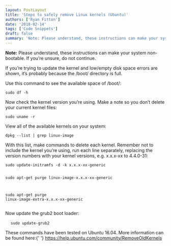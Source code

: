 ```yaml
---
layout: PostLayout
title: 'Steps to safely remove Linux kernels (Ubuntu)'
authors: ['Ryan Fitton']
date: '2018-02-14'
tags: ['Code Snippets']
draft: false
summary: 'Note: Please understand, these instructions can make your system non-bootable. If you&amp;#8217;re unsure, do not continue. If you&amp;#8217;re trying to update the kernel and low/empty disk space errors are shown, it&amp;#8217;s probably because the /boot/ directory is full. Use this command to see the available space of /boot/: sudo df -h Now check the kernel [&amp;hellip;]'
---
```


<p><strong>Note:</strong> Please understand, these instructions can make your system non-bootable. If you&#8217;re unsure, do not continue.</p>
<p>If you&#8217;re trying to update the kernel and low/empty disk space errors are shown, it&#8217;s probably because the /boot/ directory is full.</p>
<p>Use this command to see the available space of /boot/:</p>
<pre class="language-bash"><code class="language-bash">sudo df -h</code></pre>
<p>Now check the kernel version you&#8217;re using. Make a note so you don&#8217;t delete your current kernel files:</p>
<pre class="language-bash"><code class="language-bash">sudo uname -r</code></pre>
<p>View all of the available kernels on your system:</p>
<pre class="language-bash"><code class="language-bash">dpkg --list | grep linux-image</code></pre>
<p>With this list, make commands to delete each kernel. Remember not to include the kernel you&#8217;re using, run each line separately, replacing the version numbers with your kernel versions, e.g. x.x.x-xx to 4.4.0-31:</p>
<pre class="language-bash"><code class="language-bash">sudo update-initramfs -d -k x.x.x-xx-generic

sudo apt-get purge linux-image-x.x.x-xx-generic

sudo apt-get purge linux-image-extra-x.x.x-xx-generic</code></pre>

<p>Now update the grub2 boot loader:</p>
<pre class="language-bash">
  <code class="language-bash">sudo update-grub2</code>
</pre>
<p>
  These commands have been tested on Ubuntu 16.04. More information can be found here:{' '}
  <a href="https://help.ubuntu.com/community/RemoveOldKernels">
    https://help.ubuntu.com/community/RemoveOldKernels
  </a>
</p>
